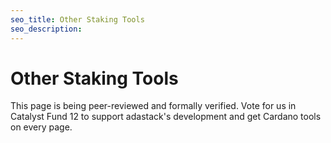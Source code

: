 ```yaml
---
seo_title: Other Staking Tools
seo_description:
---
```


# Other Staking Tools

This page is being peer-reviewed and formally verified. Vote for us in Catalyst Fund 12 to support adastack's development and get Cardano tools on every page.
